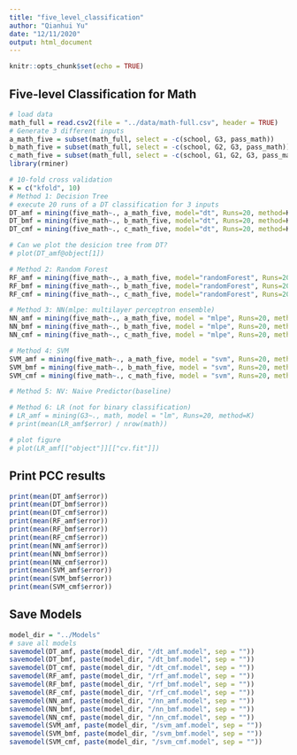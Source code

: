 ```yaml
---
title: "five_level_classification"
author: "Qianhui Yu"
date: "12/11/2020"
output: html_document
---
```


```r
knitr::opts_chunk$set(echo = TRUE)
```

## Five-level Classification for Math

```r
# load data
math_full = read.csv2(file = "../data/math-full.csv", header = TRUE)
# Generate 3 different inputs
a_math_five = subset(math_full, select = -c(school, G3, pass_math)) 
b_math_five = subset(math_full, select = -c(school, G2, G3, pass_math)) 
c_math_five = subset(math_full, select = -c(school, G1, G2, G3, pass_math)) 
library(rminer)

# 10-fold cross validation 
K = c("kfold", 10)
# Method 1: Decision Tree
# execute 20 runs of a DT classification for 3 inputs
DT_amf = mining(five_math~., a_math_five, model="dt", Runs=20, method=K)
DT_bmf = mining(five_math~., b_math_five, model="dt", Runs=20, method=K)
DT_cmf = mining(five_math~., c_math_five, model="dt", Runs=20, method=K)

# Can we plot the desicion tree from DT?
# plot(DT_amf@object[1])

# Method 2: Random Forest
RF_amf = mining(five_math~., a_math_five, model="randomForest", Runs=20, method=K)
RF_bmf = mining(five_math~., b_math_five, model="randomForest", Runs=20, method=K)
RF_cmf = mining(five_math~., c_math_five, model="randomForest", Runs=20, method=K)

# Method 3: NN(mlpe: multilayer perceptron ensemble)
NN_amf = mining(five_math~., a_math_five, model = "mlpe", Runs=20, method=K)
NN_bmf = mining(five_math~., b_math_five, model = "mlpe", Runs=20, method=K)
NN_cmf = mining(five_math~., c_math_five, model = "mlpe", Runs=20, method=K)

# Method 4: SVM
SVM_amf = mining(five_math~., a_math_five, model = "svm", Runs=20, method=K)
SVM_bmf = mining(five_math~., b_math_five, model = "svm", Runs=20, method=K)
SVM_cmf = mining(five_math~., c_math_five, model = "svm", Runs=20, method=K)

# Method 5: NV: Naive Predictor(baseline)

# Method 6: LR (not for binary classification)
# LR_amf = mining(G3~., math, model = "lm", Runs=20, method=K)
# print(mean(LR_amf$error) / nrow(math))

# plot figure
# plot(LR_amf[["object"]][["cv.fit"]])


```
## Print PCC results
```r
print(mean(DT_amf$error))
print(mean(DT_bmf$error))
print(mean(DT_cmf$error))
print(mean(RF_amf$error))
print(mean(RF_bmf$error))
print(mean(RF_cmf$error))
print(mean(NN_amf$error))
print(mean(NN_bmf$error))
print(mean(NN_cmf$error))
print(mean(SVM_amf$error))
print(mean(SVM_bmf$error))
print(mean(SVM_cmf$error))                      

```
## Save Models
```r
model_dir = "../Models"
# save all models
savemodel(DT_amf, paste(model_dir, "/dt_amf.model", sep = ""))
savemodel(DT_bmf, paste(model_dir, "/dt_bmf.model", sep = ""))
savemodel(DT_cmf, paste(model_dir, "/dt_cmf.model", sep = ""))
savemodel(RF_amf, paste(model_dir, "/rf_amf.model", sep = ""))
savemodel(RF_bmf, paste(model_dir, "/rf_bmf.model", sep = ""))
savemodel(RF_cmf, paste(model_dir, "/rf_cmf.model", sep = ""))
savemodel(NN_amf, paste(model_dir, "/nn_amf.model", sep = ""))
savemodel(NN_bmf, paste(model_dir, "/nn_bmf.model", sep = ""))
savemodel(NN_cmf, paste(model_dir, "/nn_cmf.model", sep = ""))
savemodel(SVM_amf, paste(model_dir, "/svm_amf.model", sep = ""))
savemodel(SVM_bmf, paste(model_dir, "/svm_bmf.model", sep = ""))
savemodel(SVM_cmf, paste(model_dir, "/svm_cmf.model", sep = ""))
```